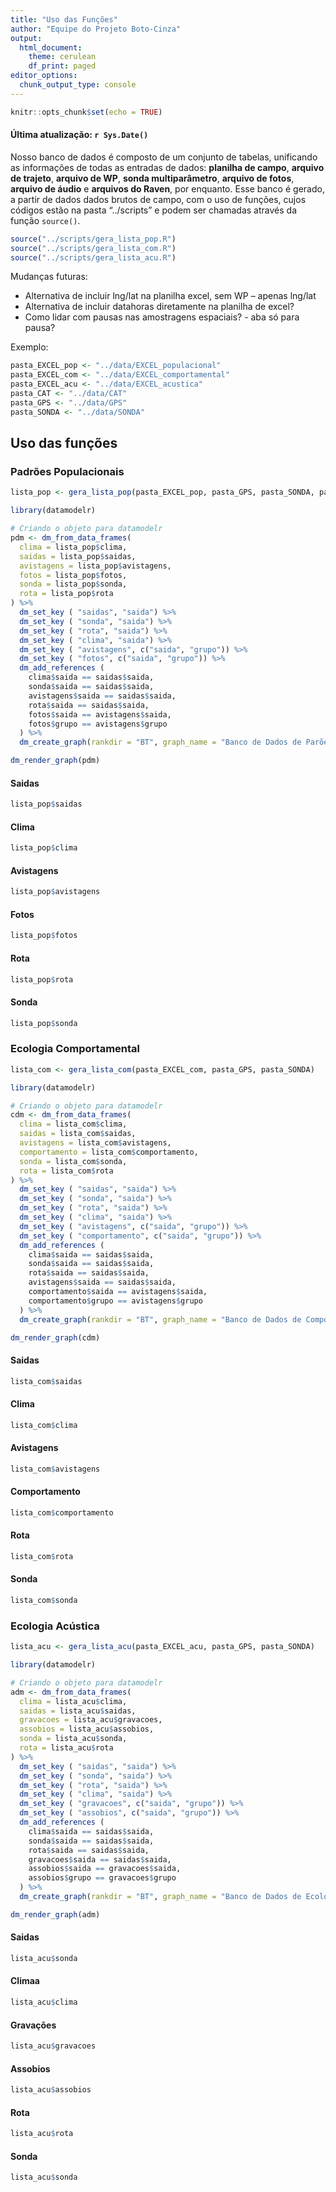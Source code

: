 ```yaml
---
title: "Uso das Funções"
author: "Equipe do Projeto Boto-Cinza"
output: 
  html_document: 
    theme: cerulean
    df_print: paged
editor_options: 
  chunk_output_type: console
---
```


```r
knitr::opts_chunk$set(echo = TRUE)
```

#### Última atualização: `r Sys.Date()`

Nosso banco de dados é composto de um conjunto de tabelas, unificando as informações de todas as entradas de dados: **planilha de campo**, **arquivo de trajeto**, **arquivo de WP**, **sonda multiparâmetro**, **arquivo de fotos**, **arquivo de áudio** e **arquivos do Raven**, por enquanto. Esse banco é gerado, a partir de dados dados brutos de campo, com o uso de funções, cujos códigos estão na pasta "../scripts" e podem ser chamadas através da função `source()`.

```r
source("../scripts/gera_lista_pop.R")
source("../scripts/gera_lista_com.R")
source("../scripts/gera_lista_acu.R")
```

Mudanças futuras:

-   Alternativa de incluir lng/lat na planilha excel, sem WP -- apenas lng/lat
-   Alternativa de incluir datahoras diretamente na planilha de excel?
-   Como lidar com pausas nas amostragens espaciais? - aba só para pausa?

Exemplo:

```r
pasta_EXCEL_pop <- "../data/EXCEL_populacional"
pasta_EXCEL_com <- "../data/EXCEL_comportamental"
pasta_EXCEL_acu <- "../data/EXCEL_acustica"
pasta_CAT <- "../data/CAT"
pasta_GPS <- "../data/GPS"
pasta_SONDA <- "../data/SONDA"
```

## Uso das funções {.tabset .tabset-pills}

### **Padrões Populacionais** {.tabset}
```r
lista_pop <- gera_lista_pop(pasta_EXCEL_pop, pasta_GPS, pasta_SONDA, pasta_CAT)
```

```r
library(datamodelr)

# Criando o objeto para datamodelr
pdm <- dm_from_data_frames(
  clima = lista_pop$clima,
  saidas = lista_pop$saidas,
  avistagens = lista_pop$avistagens,
  fotos = lista_pop$fotos,
  sonda = lista_pop$sonda,
  rota = lista_pop$rota
) %>%
  dm_set_key ( "saidas", "saida") %>%
  dm_set_key ( "sonda", "saida") %>%
  dm_set_key ( "rota", "saida") %>%
  dm_set_key ( "clima", "saida") %>%
  dm_set_key ( "avistagens", c("saida", "grupo")) %>%
  dm_set_key ( "fotos", c("saida", "grupo")) %>%
  dm_add_references (
    clima$saida == saidas$saida,
    sonda$saida == saidas$saida,
    avistagens$saida == saidas$saida,
    rota$saida == saidas$saida,
    fotos$saida == avistagens$saida,
    fotos$grupo == avistagens$grupo
  ) %>%
  dm_create_graph(rankdir = "BT", graph_name = "Banco de Dados de Parões Populacionais", col_attr = c("column", "type"), view_type = "keys_only")

dm_render_graph(pdm)

```

#### **Saidas**
```r
lista_pop$saidas
```

#### **Clima**
```r
lista_pop$clima
```

#### **Avistagens**
```r
lista_pop$avistagens
```

#### **Fotos**
```r
lista_pop$fotos
```

#### **Rota**
```r
lista_pop$rota
```

#### **Sonda**
```r
lista_pop$sonda
```

### **Ecologia Comportamental** {.tabset}
```r
lista_com <- gera_lista_com(pasta_EXCEL_com, pasta_GPS, pasta_SONDA)
```

```r
library(datamodelr)

# Criando o objeto para datamodelr
cdm <- dm_from_data_frames( 
  clima = lista_com$clima,
  saidas = lista_com$saidas,
  avistagens = lista_com$avistagens,
  comportamento = lista_com$comportamento,
  sonda = lista_com$sonda,
  rota = lista_com$rota
) %>%
  dm_set_key ( "saidas", "saida") %>%
  dm_set_key ( "sonda", "saida") %>% 
  dm_set_key ( "rota", "saida") %>%
  dm_set_key ( "clima", "saida") %>%
  dm_set_key ( "avistagens", c("saida", "grupo")) %>%
  dm_set_key ( "comportamento", c("saida", "grupo")) %>%
  dm_add_references (
    clima$saida == saidas$saida,
    sonda$saida == saidas$saida,
    rota$saida == saidas$saida,
    avistagens$saida == saidas$saida,
    comportamento$saida == avistagens$saida,
    comportamento$grupo == avistagens$grupo
  ) %>%
  dm_create_graph(rankdir = "BT", graph_name = "Banco de Dados de Comportamento", col_attr = c("column", "type"), view_type = "keys_only")

dm_render_graph(cdm)
```

#### **Saidas**
```r
lista_com$saidas
```

#### **Clima**
```r
lista_com$clima
```

#### **Avistagens**
```r
lista_com$avistagens
```

#### **Comportamento**
```r
lista_com$comportamento
```

#### **Rota**
```r
lista_com$rota
```

#### **Sonda**
```r
lista_com$sonda
```

### **Ecologia Acústica** {.tabset}
```r
lista_acu <- gera_lista_acu(pasta_EXCEL_acu, pasta_GPS, pasta_SONDA)
```

```r
library(datamodelr)

# Criando o objeto para datamodelr
adm <- dm_from_data_frames( 
  clima = lista_acu$clima,
  saidas = lista_acu$saidas,
  gravacoes = lista_acu$gravacoes,
  assobios = lista_acu$assobios,
  sonda = lista_acu$sonda,
  rota = lista_acu$rota
) %>%
  dm_set_key ( "saidas", "saida") %>%
  dm_set_key ( "sonda", "saida") %>%
  dm_set_key ( "rota", "saida") %>%
  dm_set_key ( "clima", "saida") %>%
  dm_set_key ( "gravacoes", c("saida", "grupo")) %>%
  dm_set_key ( "assobios", c("saida", "grupo")) %>%
  dm_add_references (
    clima$saida == saidas$saida,
    sonda$saida == saidas$saida,
    rota$saida == saidas$saida,
    gravacoes$saida == saidas$saida,
    assobios$saida == gravacoes$saida,
    assobios$grupo == gravacoes$grupo
  ) %>%
  dm_create_graph(rankdir = "BT", graph_name = "Banco de Dados de Ecologia Acústica", col_attr = c("column", "type"), view_type = "keys_only")

dm_render_graph(adm)
```

#### **Saidas**
```r
lista_acu$sonda
```

#### **Climaa**
```r
lista_acu$clima
```

#### **Gravações**
```r
lista_acu$gravacoes
```

#### **Assobios**
```r
lista_acu$assobios
```

#### **Rota**
```r
lista_acu$rota
```

#### **Sonda**
```r
lista_acu$sonda
```

